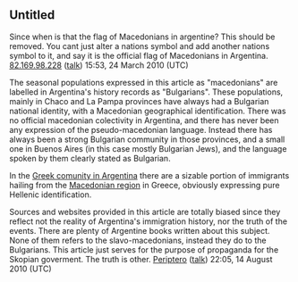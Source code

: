 <article id="21256250" title=Talk:Macedonian Argentine>
	<talkpage id="21256250" title="Talk:Macedonian Argentine">
{{WikiProjectBannerShell|1=
{{WikiProject Republic of Macedonia|class=stub|importance=}}
{{WikiProject Argentina|class=stub|importance=low}}
}}

== Untitled ==
Since when is that the flag of Macedonians in argentine? This should be removed. You cant just alter a nations symbol and add another nations symbol to it, and say it is the official flag of Macedonians in Argentina. [[Special:Contributions/82.169.98.228|82.169.98.228]] ([[User talk:82.169.98.228|talk]]) 15:53, 24 March 2010 (UTC)

The seasonal populations expressed in this article as &quot;macedonians&quot; are labelled in Argentina's history records as &quot;Bulgarians&quot;. These populations, mainly in Chaco and La Pampa provinces have always had a Bulgarian national identity, with a Macedonian geographical identification. There was no official macedonian colectivity in Argentina, and there has never been any expression of the pseudo-macedonian language. Instead there has always been a strong Bulgarian community in those provinces, and a small one in Buenos Aires (in this case mostly Bulgarian Jews), and the language spoken by them clearly stated as Bulgarian. 

In the [[Greeks in Argentina|Greek comunity in Argentina]] there are a sizable portion of immigrants hailing from the [[Macedonia (Greece)|Macedonian region]] in Greece, obviously expressing pure Hellenic identification. 

Sources and websites provided in this article are totally biased since they reflect not the reality of Argentina's immigration history, nor the truth of the events. There are plenty of Argentine books written about this subject. None of them refers to the slavo-macedonians, instead they do to the Bulgarians. This article just serves for the purpose of propaganda for the Skopian goverment. The truth is other. [[User:Periptero|Periptero]] ([[User talk:Periptero|talk]]) 22:05, 14 August 2010 (UTC)
	</talkpage>
</article>